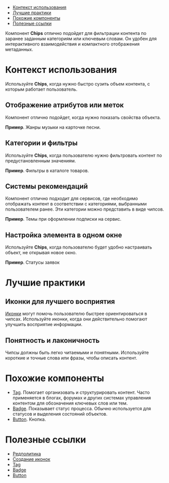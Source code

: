 
<MdxMenu>

- [Контекст использования](#контекст-использования)
- [Лучшие практики](#лучшие-практики)
- [Похожие компоненты](#похожие-компоненты)
- [Полезные ссылки](#полезные-ссылки)

</MdxMenu>

Компонент **Chips** отлично подойдет для фильтрации контента по заранее заданным категориям или ключевым словам. Он удобен для интерактивного взаимодействия и компактного отображения метаданных.

<MdxImage src={start_example} />

# Контекст использования

Используйте **Chips**, когда нужно быстро сузить объем контента, с которым работает пользователь.

## Отображение атрибутов или меток

Компонент отлично подойдет, когда нужно показать свойства объекта.

**Пример**. Жанры музыки на карточке песни.

<MdxImage src={music} />

## Категории и фильтры

Используйте **Chips**, когда пользователю нужно фильтровать контент по предустановленным значениям.

**Пример**. Фильтры в каталоге товаров.

<MdxImage src={catalog} />

## Системы рекомендаций

Компонент отлично подходит для сервисов, где необходимо отображать контент в соответствии с категориями, выбранными пользователем ранее. Эти категории можно представить в виде чипсов.

**Пример**. Темы при оформлении подписки на сервис.

<MdxImage src={choice} />

## Настройка элемента в одном окне

Используйте **Chips**, когда пользователю будет удобно настраивать объект, не открывая новое окно.

**Пример**. Статусы заявок

<MdxImage src={status} />

# Лучшие практики

## Иконки для лучшего восприятия

[Иконки](##LIBS.LIB.STAND/lib:icons/stand:icons-icon-stable) могут помочь пользователю быстрее ориентироваться в чипсах. Используйте иконки, когда они действительно помогают улучшить восприятие информации.

## Понятность и лаконичность

Чипсы должны быть легко читаемыми и понятными. Используйте короткие и точные слова или фразы, чтобы описать контент.

# Похожие компоненты

- [Tag](##LIBS.LIB.STAND/lib:uikit/stand:components-tag-stable). Помогает организовать и структурировать контент. Часто применяется в блогах, форумах и других системах управления контентом для обозначения ключевых слов или тем.
- [Badge](##LIBS.LIB.STAND/lib:uikit/stand:components-badge-stable). Показывает статус процесса. Обычно используется для статусов и выделения состояний объектов.
- [Button](##LIBS.LIB.STAND/lib:uikit/stand:components-button-stable). Кнопка.

# Полезные ссылки

- [Редполитика](##LIBS.LIB.STAND/lib:portal/stand:guidelines-editorialpolicy)
- [Создание иконок](##LIBS.LIB.STAND/lib:portal/stand:contributers-addicons)
- [Tag](##LIBS.LIB.STAND/lib:uikit/stand:components-tag-stable)
- [Badge](##LIBS.LIB.STAND/lib:uikit/stand:components-badge-stable)
- [Button](##LIBS.LIB.STAND/lib:uikit/stand:components-button-stable)
